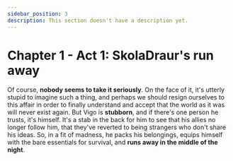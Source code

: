 ```yaml
---
sidebar_position: 3
description: This section doesn't have a description yet.
---
```


# Chapter 1 - Act 1: SkolaDraur's run away

Of course, **nobody seems to take it seriously**. On the face of it, it's utterly stupid to imagine such a thing, and perhaps we should resign ourselves to this affair in order to finally understand and accept that the world as it was will never exist again.
But Vigo is **stubborn**, and if there's one person he trusts, it's himself. It's a stab in the back for him to see that his allies no longer follow him, that they've reverted to being strangers who don't share his ideas.
So, in a fit of madness, he packs his belongings, equips himself with the bare essentials for survival, and **runs away in the middle of the night**.
